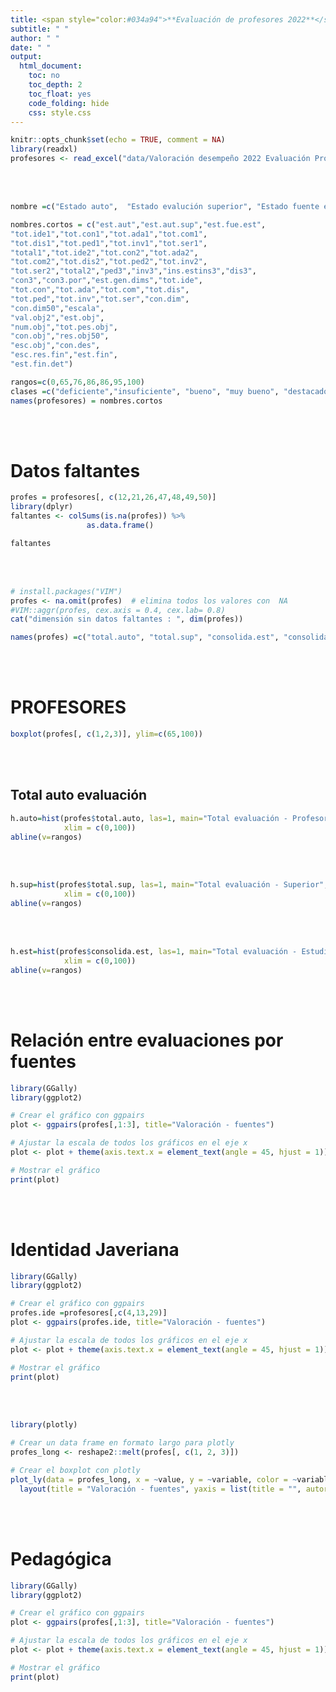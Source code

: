 ```yaml
---
title: <span style="color:#034a94">**Evaluación de profesores 2022**</span> 
subtitle: " "
author: " "
date: " "
output:
  html_document:
    toc: no
    toc_depth: 2
    toc_float: yes
    code_folding: hide
    css: style.css
---
```


```r
knitr::opts_chunk$set(echo = TRUE, comment = NA)
library(readxl)
profesores <- read_excel("data/Valoración desempeño 2022 Evaluación Profesores.xlsx")
```

<br/><br/>

```r
nombre =c("Estado auto",  "Estado evalución superior", "Estado fuente estudiantes",  "Total identidad javeriana auto", "Total convivencia y trabajo auto",  "Total adaptabilidad y pluralismo auto", "Total compomiso con la gestion auto",  "Total disciplinar y academica auto","Total pedagogica auto", "Total investigacion innovacion y desarrollo auto","Total servicio y transferencia del conocimiento auto" , "Total auto" ,"Total identidad javeriana superior" , "Total convivencia y trabajo superior","Total adaptabilidad y pluralismo superior", "Total compomiso con la gestion superior" ,"Total disciplinar y academica superior", "Total pedagogica superior" , "Total investigacion innovacion y desarrollo superior", "Total servicio y transferencia del conocimiento superior","Total superior", "Pedagogica fuente estudiantes", "Investigacion fuente estudiantes" , "Institucional fuente estudiantes", "Disciplinar fuente estudiantes", "Consolidado fuente estudiantes","consolidadofuenteestudiantes_portal",  "Estado general valoracion dimensiones", "Total identidad javeriana","Total convivencia y trabajo" , "Total adaptabilidad y pluralismo", "Total compomiso con la gestion",  "Total disciplinar y academica",  "Total pedagogica", "Total investigacion innovacion y desarrollo" , "Total servicio y transferencia del conocimiento",  "Consolidado dimensiones",    "Consolidado dimensiones 50%", "Escala de resultado dimensiones", "Valoracion de objetivos superior",  "Estado valoracion de objetivos", "Numero de objetivos",  "Total peso de objetivos","Resultado porcentaje de objetivos 50%","Escala objetivos",  "Consolidado desempeño",  "Escala de resultado final","Estado final", "Estado final detallado")

nombres.cortos = c("est.aut","est.aut.sup","est.fue.est",
"tot.ide1","tot.con1","tot.ada1","tot.com1",
"tot.dis1","tot.ped1","tot.inv1","tot.ser1",
"total1","tot.ide2","tot.con2","tot.ada2",
"tot.com2","tot.dis2","tot.ped2","tot.inv2",
"tot.ser2","total2","ped3","inv3","ins.estins3","dis3",
"con3","con3.por","est.gen.dims","tot.ide",
"tot.con","tot.ada","tot.com","tot.dis",
"tot.ped","tot.inv","tot.ser","con.dim",
"con.dim50","escala",
"val.obj2","est.obj",
"num.obj","tot.pes.obj",
"con.obj","res.obj50",
"esc.obj","con.des",
"esc.res.fin","est.fin",
"est.fin.det")

rangos=c(0,65,76,86,86,95,100)
clases =c("deficiente","insuficiente", "bueno", "muy bueno", "destacado") 
names(profesores) = nombres.cortos

```

<br/><br/>

# Datos faltantes

```r
profes = profesores[, c(12,21,26,47,48,49,50)]
library(dplyr)
faltantes <- colSums(is.na(profes)) %>%
                 as.data.frame() 

faltantes
```
<br/><br/>

```r
# install.packages("VIM")
profes <- na.omit(profes)  # elimina todos los valores con  NA
#VIM::aggr(profes, cex.axis = 0.4, cex.lab= 0.8)
cat("dimensión sin datos faltantes : ", dim(profes))
```



```r
names(profes) =c("total.auto", "total.sup", "consolida.est", "consolidad.des", "escalares.fin", "estado.fin", "estadofin.det" )
```

<br/><br/>

# **PROFESORES**

```r
boxplot(profes[, c(1,2,3)], ylim=c(65,100))
```

<br/><br/>

## **Total auto evaluación**

```r
h.auto=hist(profes$total.auto, las=1, main="Total evaluación - Profesores", xlab = "valoración", ylab = "frecuencia",
            xlim = c(0,100))
abline(v=rangos)

```

<br/><br/>

```r
h.sup=hist(profes$total.sup, las=1, main="Total evaluación - Superior", xlab = "valoración", ylab = "frecuencia",
            xlim = c(0,100))
abline(v=rangos)

```

<br/><br/>

```r
h.est=hist(profes$consolida.est, las=1, main="Total evaluación - Estudiantes", xlab = "valoración", ylab = "frecuencia",
            xlim = c(0,100))
abline(v=rangos)

```


<br/><br/>

# Relación entre evaluaciones por fuentes

```r
library(GGally)
library(ggplot2)

# Crear el gráfico con ggpairs
plot <- ggpairs(profes[,1:3], title="Valoración - fuentes")

# Ajustar la escala de todos los gráficos en el eje x
plot <- plot + theme(axis.text.x = element_text(angle = 45, hjust = 1)) + xlim(0, 100)

# Mostrar el gráfico
print(plot)


```

<br/><br/>

# Identidad Javeriana
```r
library(GGally)
library(ggplot2)

# Crear el gráfico con ggpairs
profes.ide =profesores[,c(4,13,29)]
plot <- ggpairs(profes.ide, title="Valoración - fuentes")

# Ajustar la escala de todos los gráficos en el eje x
plot <- plot + theme(axis.text.x = element_text(angle = 45, hjust = 1)) + xlim(0, 100)

# Mostrar el gráfico
print(plot)


```

<br/><br/>

```r
library(plotly)

# Crear un data frame en formato largo para plotly
profes_long <- reshape2::melt(profes[, c(1, 2, 3)])

# Crear el boxplot con plotly
plot_ly(data = profes_long, x = ~value, y = ~variable, color = ~variable, type = "box") %>%
  layout(title = "Valoración - fuentes", yaxis = list(title = "", autorange = "reversed"), xaxis = list(range = c(65, 100)))

```

<br/><br/>

# Pedagógica

```r
library(GGally)
library(ggplot2)

# Crear el gráfico con ggpairs
plot <- ggpairs(profes[,1:3], title="Valoración - fuentes")

# Ajustar la escala de todos los gráficos en el eje x
plot <- plot + theme(axis.text.x = element_text(angle = 45, hjust = 1)) + xlim(0, 100)

# Mostrar el gráfico
print(plot)


```


